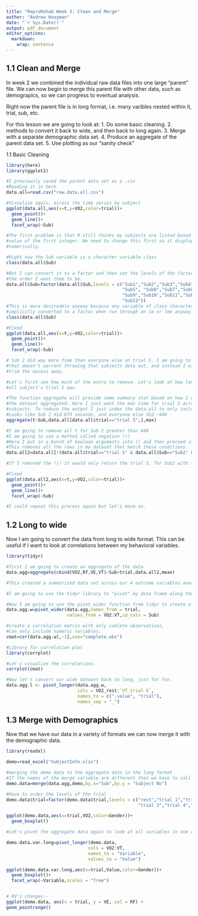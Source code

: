 ---
title: "ReproRehab Week 3: Clean and Merge"
author: "Andrew Hooyman"
date: "`r Sys.Date()`"
output: pdf_document
editor_options: 
  markdown: 
    wrap: sentence
---

## 1.1 Clean and Merge

In week 2 we combined the individual raw data files into one large "parent" file.
We can now begin to merge this parent file with other data, such as demograpics, so we can progress to eventual analysis.

Right now the parent file is in long format, i.e. many varibles nested within it, trial, sub, etc.

For this lesson we are going to look at: 1.
Do some basic cleaning.
2.
methods to convert it back to wide, and then back to long again.
3.
Merge with a separate demographic data set.
4.
Produce an aggregate of the parent data set.
5.
Use plotting as our "sanity check"

1.1 Basic Cleaning

```{r clean}
library(here)
library(ggplot2)

#I previously saved the parent data set as a .csv
#Reading it in here
data.all=read.csv("raw.data.all.csv")

#Visualize again, across the time series by subject
ggplot(data.all,aes(x=t,y=VO2,color=trial))+
  geom_point()+
  geom_line()+
  facet_wrap(~Sub)

#The first problem is that R still thinks my subjects are listed based on the 
#value of the first integer. We need to change this first so it displays
#numerically.

#Right now the Sub variable is a character variable class
class(data.all$Sub)

#But I can convert it to a factor and then set the levels of the factor into
#the order I want them to be.
data.all$Sub=factor(data.all$Sub,levels = c("Sub1","Sub2","Sub3","Sub4",
                                            "Sub5", "Sub6","Sub7","Sub8",
                                            "Sub9","Sub10","Sub11","Sub12",
                                            "Sub13"))
#This is more desireable anyway because any variable of class character is
#implicitly converted to a factor when run through an lm or lme anyway.
class(data.all$Sub)

#Fixed
ggplot(data.all,aes(x=t,y=VO2,color=trial))+
  geom_point()+
  geom_line()+
  facet_wrap(~Sub)

# Sub 2 did way more time than everyone else on trial 5. I am going to assume
#that doesn't warrant throwing that subjects data out, and instead I will just
#trim the excess away.

#Let's first see how much of the extra to remove. Let's look at how long 
#all subject's trial 5 was.

#The function aggregate will provide some summary stat based on how I want
#the dataset aggregated. Here I just want the max time for trial 5 across all
#subjects. To reduce the output I just index the data.all to only include trial 5.
#Looks like Sub 2 did 873 seconds, and everyone else did ~440
aggregate(t~Sub,data.all[data.all$trial=="trial 5",],max)

#I am going to remove all t for Sub 2 greater than 440
#I am going to use a method called negation !()
#Here I put in a bunch of boolean arguments into () and then preceed it with a !
#This removes all the rows in my dataset that match these conditions.
data.all2=data.all[!(data.all$trial=="trial 5" & data.all$Sub=="Sub2" & data.all$t>440),]

#If I removed the !() it would only return the trial 5, for Sub2 with t > 440

#Fixed
ggplot(data.all2,aes(x=t,y=VO2,color=trial))+
  geom_point()+
  geom_line()+
  facet_wrap(~Sub)

#I could repeat this process again but let's move on.

```

## 1.2 Long to wide

Now I am going to convert the data from long to wide format. This can be useful if I want to look at correlations between my behavioral variables.

```{r long to wide}

library(tidyr)

#first I am going to create an aggregate of the data
data.agg=aggregate(cbind(VO2,Rf,VE,VT)~Sub+trial,data.all2,mean)

#This created a summarized data set across our 4 outcome variables average across all time for each subject for each trial

#I am going to use the tidyr library to "pivot" my data frame along the trial variable.

#Now I am going to use the pivot_wider function from tidyr to create a new variable for each trial 
data.agg.w=pivot_wider(data.agg,names_from = trial,
                       values_from = VO2:VT,id_cols = Sub)

#create a correlation matrix with only comlete observations,
#Can only include numeric variables.
cmat=cor(data.agg.w[,-1],use="complete.obs")

#Library for correlation plot
library(corrplot)

#Let's visualize the correlations.
corrplot(cmat)

#Now let's convert our wide dataset back to long, just for fun.
data.agg.l <- pivot_longer(data.agg.w,
                           cols = VO2_rest:`VT_trial 6`, 
                           names_to = c(".value", "trial"), 
                           names_sep = "_")

```

## 1.3 Merge with Demographics

Now that we have our data in a variety of formats we can now merge it with the demographic data.

```{r merge demo}
library(readxl)

demo=read_excel("SubjectInfo.xlsx")

#merging the demo data to the aggregate data in the long format
#If the names of the merge variable are different then we have to call that explicitly
demo.data=merge(data.agg,demo,by.x="Sub",by.y = "Subject No")

#Have to order the levels of the trial
demo.data$trial=factor(demo.data$trial,levels = c("rest","trial 1","trial 2",
                                                  "trial 3","trial 4","trial 5","trial 6"))

ggplot(demo.data,aes(x=trial,VO2,color=Gender))+
  geom_boxplot()

#Let's pivot the aggregate data again to look at all variables in one column

demo.data.var.long=pivot_longer(demo.data,
                               cols = VO2:VT,
                               names_to = "Variable",
                               values_to = "Value")

ggplot(demo.data.var.long,aes(x=trial,Value,color=Gender))+
  geom_boxplot()+
  facet_wrap(~Variable,scales = "free")


# RV's changes--
ggplot(demo.data, aes(x = trial, y = VE, col = RF) + 
geom_pointrange()

```
